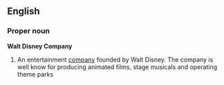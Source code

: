 {{wikipedia}}
==English==
===Proper noun===
'''Walt Disney Company'''
# An entertainment [[company]] founded by Walt Disney.  The company is well know for producing animated films, stage musicals and operating theme parks